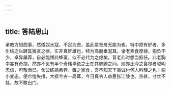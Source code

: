 ```yaml
---
---
---
```

title: 答陆思山
---

承教方知西事，然倭奴水寇，不足为虑，盖此辈舍舟无能为也。特中原有好者，多引结之以肆其狼贪之欲，实非真奸雄也，特为高丽垂涎耳。诸老素食厚禄，抱负不少，卓异屡荐，自必能博此蜂虿，似不必代为之虑矣。晋老此时想当抵任。此老胸中甚有奇抱，然亦不见有半个奇伟卓绝之士在其肺腑之间，则亦比今之食禄者聪明忠信，可敬而已。舍公练熟素养，置之家食，吾不知天下事诚付何人料理之也！些小变态，便仓惶失措，大抵今古一局耳，今日真令人益思张江陵也。热甚，寸丝不挂，故不敢出门。